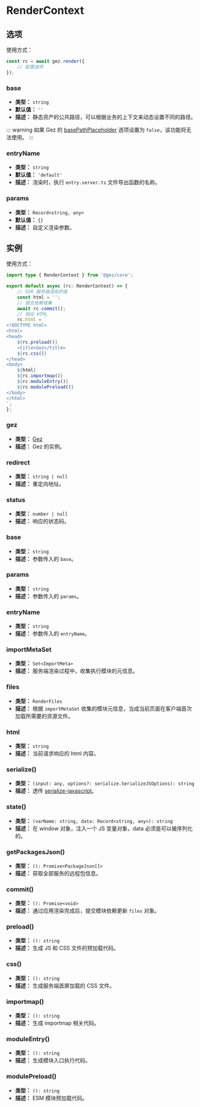 
# RenderContext

## 选项
使用方式：
```ts title="src/entry.node.ts"
const rc = await gez.render({
    // 配置选项
});

```
### base <Badge text="v3.0.0" type="tip" />
- **类型：** `string`
- **默认值：** `''`
- **描述：** 静态资产的公共路径，可以根据业务的上下文来动态设置不同的路径。

::: warning
如果 Gez 的 [basePathPlaceholder](./gez.mdx#basepathplaceholder) 选项设置为 `false`，该功能将无法使用。
:::

### entryName <Badge text="v3.0.0" type="tip" />
- **类型：** `string`
- **默认值：** `'default'`
- **描述：** 渲染时，执行 `entry.server.ts` 文件导出函数的名称。

### params <Badge text="v3.0.0" type="tip" />
- **类型：** `Record<string, any>`
- **默认值：** `{}`
- **描述：** 自定义渲染参数。


## 实例

使用方式：
```ts title="src/entry.server.ts"
import type { RenderContext } from '@gez/core';

export default async (rc: RenderContext) => {
    // SSR 服务端渲染的值
    const html = '';
    // 提交依赖收集
    await rc.commit();
    // 响应 HTML
    rc.html = `
<!DOCTYPE html>
<html>
<head>
    ${rc.preload()}
    <title>Gez</title>
    ${rc.css()}
</head>
<body>
    ${html}
    ${rc.importmap()}
    ${rc.moduleEntry()}
    ${rc.modulePreload()}
</body>
</html>
`;
};

```

### gez <Badge text="v3.0.0" type="tip" />
- **类型：** [Gez](./gez.mdx#gez-1)
- **描述：** Gez 的实例。

### redirect <Badge text="v3.0.0" type="tip" />
- **类型：** `string | null`
- **描述：** 重定向地址。

### status <Badge text="v3.0.0" type="tip" />
- **类型：** `number | null`
- **描述：** 响应的状态码。

### base <Badge text="v3.0.0" type="tip" />
- **类型：** `string`
- **描述：** 参数传入的 `base`。

### params <Badge text="v3.0.0" type="tip" />
- **类型：** `string`
- **描述：** 参数传入的 `params`。

### entryName <Badge text="v3.0.0" type="tip" />
- **类型：** `string`
- **描述：** 参数传入的 `entryName`。

### importMetaSet <Badge text="v3.0.0" type="tip" />
- **类型：** `Set<ImportMeta>`
- **描述：** 服务端渲染过程中，收集执行模块的元信息。

### files <Badge text="v3.0.0" type="tip" />
- **类型：** `RenderFiles`
- **描述：** 根据 `importMetaSet` 收集的模块元信息，当成当前页面在客户端首次加载所需要的资源文件。


### html <Badge text="v3.0.0" type="tip" />
- **类型：** `string`
- **描述：** 当前请求响应的 html 内容。

### serialize() <Badge text="v3.0.0" type="tip" />
- **类型：** `(input: any, options?: serialize.SerializeJSOptions): string`
- **描述：** 透传 [serialize-javascript](https://github.com/yahoo/serialize-javascript)。

### state() <Badge text="v3.0.0" type="tip" />
- **类型：** `(varName: string, data: Record<string, any>): string`
- **描述：** 在 window 对象，注入一个 JS 变量对象，data 必须是可以被序列化的。

### getPackagesJson() <Badge text="v3.0.0" type="tip" />
- **类型：** `(): Promise<PackageJson[]>`
- **描述：** 获取全部服务的远程包信息。

### commit() <Badge text="v3.0.0" type="tip" />
- **类型：** `(): Promise<void>`
- **描述：** 通过应用渲染完成后，提交模块依赖更新 `files` 对象。

### preload() <Badge text="v3.0.0" type="tip" />
- **类型：** `(): string`
- **描述：** 生成 JS 和 CSS 文件的预加载代码。

### css() <Badge text="v3.0.0" type="tip" />
- **类型：** `(): string`
- **描述：** 生成服务端首屏加载的 CSS 文件。

### importmap() <Badge text="v3.0.0" type="tip" />
- **类型：** `(): string`
- **描述：** 生成 importmap 相关代码。

### moduleEntry() <Badge text="v3.0.0" type="tip" />
- **类型：** `(): string`
- **描述：** 生成模块入口执行代码。

### modulePreload() <Badge text="v3.0.0" type="tip" />
- **类型：** `(): string`
- **描述：** ESM 模块预加载代码。

